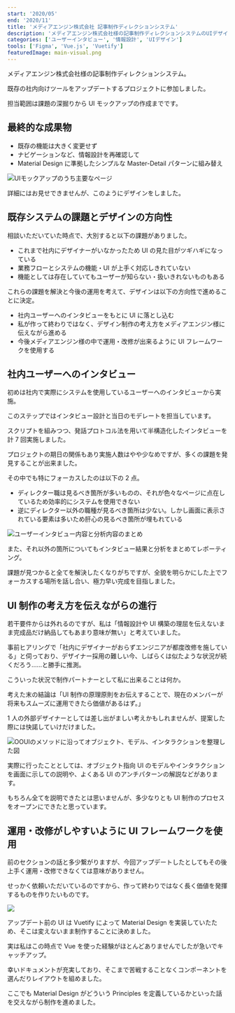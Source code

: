 ```yaml
---
start: '2020/05'
end: '2020/11'
title: 'メディアエンジン株式会社 記事制作ディレクションシステム'
description: 'メディアエンジン株式会社様の記事制作ディレクションシステムのUIデザインをしました。'
categories: ['ユーザーインタビュー', '情報設計', 'UIデザイン']
tools: ['Figma', 'Vue.js', 'Vuetify']
featuredImage: main-visual.png
---
```


メディアエンジン株式会社様の記事制作ディレクションシステム。

既存の社内向けツールをアップデートするプロジェクトに参加しました。

担当範囲は課題の深掘りから UI モックアップの作成までです。

## 最終的な成果物

- 既存の機能は大きく変更せず
- ナビゲーションなど、情報設計を再確認して
- Material Design に準拠したシンプルな Master-Detail パターンに組み替え

![UIモックアップのうち主要なページ](./mockup.jpg)

詳細にはお見せできませんが、このようにデザインをしました。

## 既存システムの課題とデザインの方向性

相談いただいていた時点で、大別すると以下の課題がありました。

- これまで社内にデザイナーがいなかったため UI の見た目がツギハギになっている
- 業務フローとシステムの機能・UI が上手く対応しきれていない
- 機能としては存在していてもユーザーが知らない・扱いきれないものもある

これらの課題を解決と今後の運用を考えて、デザインは以下の方向性で進めることに決定。

- 社内ユーザーへのインタビューをもとに UI に落とし込む
- 私が作って終わりではなく、デザイン制作の考え方をメディアエンジン様に伝えながら進める
- 今後メディアエンジン様の中で運用・改修が出来るように UI フレームワークを使用する

## 社内ユーザーへのインタビュー

初めは社内で実際にシステムを使用しているユーザーへのインタビューから実施。

このステップではインタビュー設計と当日のモデレートを担当しています。

スクリプトを組みつつ、発話プロトコル法を用いて半構造化したインタビューを計 7 回実施しました。

プロジェクトの期日の関係もあり実施人数はやや少なめですが、多くの課題を発見することが出来ました。

その中でも特にフォーカスしたのは以下の 2 点。

- ディレクター職は見るべき箇所が多いものの、それが色々なページに点在しているため効率的にシステムを使用できない
- 逆にディレクター以外の職種が見るべき箇所は少ない。しかし画面に表示されている要素は多いため肝心の見るべき箇所が埋もれている

![ユーザーインタビュー内容と分析内容のまとめ](./interview.jpg)

また、それ以外の箇所についてもインタビュー結果と分析をまとめてレポーティング。

課題が見つかると全てを解決したくなりがちですが、全貌を明らかにした上でフォーカスする場所を話し合い、極力早い完成を目指しました。

## UI 制作の考え方を伝えながらの進行

若干要件からは外れるのですが、私は「情報設計や UI 構築の理屈を伝えないまま完成品だけ納品してもあまり意味が無い」と考えていました。

事前ヒアリングで「社内にデザイナーがおらずエンジニアが都度改修を施している」と伺っており、デザイナー採用の難しい今、しばらくは似たような状況が続くだろう……と勝手に推測。

こういった状況で制作パートナーとして私に出来ることは何か。

考えた末の結論は「UI 制作の原理原則をお伝えすることで、現在のメンバーが将来もスムーズに運用できたら価値があるはず。」

1 人の外部デザイナーとしては差し出がましい考えかもしれませんが、提案した際には快諾していけだけました。

![OOUIのメソッドに沿ってオブジェクト、モデル、インタラクションを整理した図](./ooui.jpg)

実際に行ったこととしては、オブジェクト指向 UI のモデルやインタラクションを画面に示しての説明や、よくある UI のアンチパターンの解説などがあります。

もちろん全てを説明できたとは思いませんが、多少なりとも UI 制作のプロセスをオープンにできたと思っています。

## 運用・改修がしやすいように UI フレームワークを使用

前のセクションの話と多少繋がりますが、今回アップデートしたとしてもその後上手く運用・改修できなくては意味がありません。

せっかく依頼いただいているのですから、作って終わりではなく長く価値を発揮するものを作りたいものです。

![](./material-design-vuetify.jpg)

アップデート前の UI は Vuetify によって Material Design を実装していたため、そこは変えないまま制作することに決めました。

実は私はこの時点で Vue を使った経験がほとんどありませんでしたが急いでキャッチアップ。

幸いドキュメントが充実しており、そこまで苦戦することなくコンポーネントを選んだりレイアウトを組めました。

ここでも Material Design がどういう Principles を定義しているかといった話を交えながら制作を進めました。
